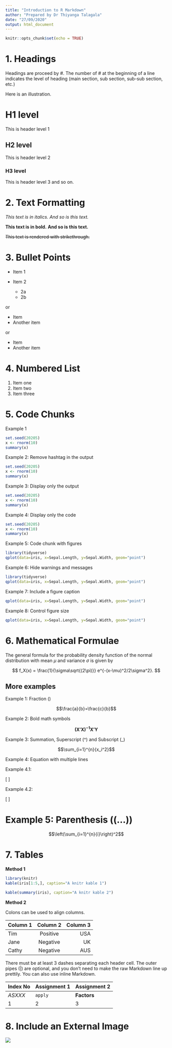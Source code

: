 ```yaml
---
title: "Introduction to R Markdown"
author: "Prepared by Dr Thiyanga Talagala"
date: "27/09/2020"
output: html_document
---
```


```r
knitr::opts_chunk$set(echo = TRUE)
```

# 1. Headings


Headings are proceed by #. The number of # at the beginning of a line indicates the level of heading (main section, sub section, sub-sub section, etc.)

Here is an illustration.

# H1 level

This is header level 1

## H2 level

This is header level 2

### H3 level 

This is header level 3 and so on.


# 2. Text Formatting

*This text is in italics.*
_And so is this text._

**This text is in bold.**
__And so is this text.__

~~This text is rendered with strikethrough.~~

# 3. Bullet Points

* Item 1

* Item 2
    * 2a
    * 2b

or

+ Item
+ Another item

or

- Item
- Another item

# 4. Numbered List

1. Item one
2. Item two
3. Item three

# 5. Code Chunks

Example 1

```r
set.seed(20205)
x <- rnorm(10)
summary(x)
```

Example 2: Remove hashtag in the output

```r
set.seed(20205)
x <- rnorm(10)
summary(x)
```

Example 3: Display only the output

```r
set.seed(20205)
x <- rnorm(10)
summary(x)
```

Example 4: Display only the code

```r
set.seed(20205)
x <- rnorm(10)
summary(x)
```

Example 5: Code chunk with figures

```r
library(tidyverse)
qplot(data=iris, x=Sepal.Length, y=Sepal.Width, geom="point")
```

Example 6: Hide warnings and messages

```r
library(tidyverse)
qplot(data=iris, x=Sepal.Length, y=Sepal.Width, geom="point")
```

Example 7: Include a figure caption

```r

qplot(data=iris, x=Sepal.Length, y=Sepal.Width, geom="point")
```

Example 8: Control figure size

```r

qplot(data=iris, x=Sepal.Length, y=Sepal.Width, geom="point")
```

# 6. Mathematical Formulae

The general formula for the probability density function of the normal distribution with mean $\mu$ and variance $\sigma$ is given by

$$
f_X(x) = \frac{1}{\sigma\sqrt{(2\pi)}} e^{-(x-\mu)^2/2\sigma^2}.
$$

## More examples

Example 1: Fraction (\frac{}{})

$$\frac{a}{b}=\frac{c}{b}$$

Example 2: Bold math symbols

$$\mathbf{(X'X)^{-1}X'Y}$$

Example 3: Summation, Superscript (^) and Subscript (_)

$$\sum_{i=1}^{n}{x_i^2}$$

Example 4: Equation with multiple lines

Example 4.1:

\[
\begin{eqnarray}
P(|X-\mu| > k) & = & P(|X-\mu|^2 > k^2)\\
& \leq & \frac{\mathbb{E}\left[|X-\mu|^2\right]}{k^2}\\
& \leq & \frac{\mathrm{Var}[X]}{k^2}
\end{eqnarray}
\]


Example 4.2:

\[
\begin{eqnarray}
X & \sim & \mathrm{N}(0,1)\\
Y & \sim & \chi^2_{n-p}\\
R & \equiv & X/Y \sim t_{n-p}
\end{eqnarray}
\]


# Example 5: Parenthesis (\left(...\right))

$$\left(\sum_{i=1}^{n}{i}\right)^2$$

# 7. Tables

**Method 1**

```r
library(knitr)
kable(iris[1:5,], caption="A knitr kable 1")

```

```r
kable(summary(iris), caption="A knitr kable 2")

```

**Method 2**

Colons can be used to align columns.

| Column 1        | Column 2          | Column 3  |
| ------------- |:-------------:| -----:|
| Tim      | Positive | USA |
| Jane     | Negative      |   UK |
| Cathy | Negative      |    AUS |


There must be at least 3 dashes separating each header cell.
The outer pipes (|) are optional, and you don't need to make the 
raw Markdown line up prettily. You can also use inline Markdown.

Index No | Assignment 1 | Assignment 2
--- | --- | ---
*ASXXX* | `apply` | **Factors**
1 | 2 | 3

# 8. Include an External Image



![](sampleimage.png)


